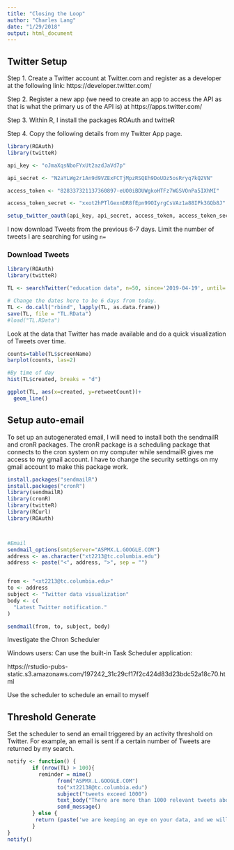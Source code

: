 ---
title: "Closing the Loop"
author: "Charles Lang"
date: "1/29/2018"
output: html_document
---

## Twitter Setup

Step 1. Create a Twitter account at Twitter.com and register as a developer at the following link: https://developer.twitter.com/

Step 2. Register a new app (we need to create an app to access the API as that is what the primary us of the API is) at https://apps.twitter.com/

Step 3. Within R, I install the packages ROAuth and twitteR

Step 4. Copy the following details from my Twitter App page. 

```{r}
library(ROAuth)
library(twitteR)

api_key <- "oJmaXqsNboFYxUt2azdJaVd7p"

api_secret <- "N2aYLWg2r1An9d9VZExFCTjMpzRSQEh9DoUDz5osRryq7kQ2VN"

access_token <- "828337321137360897-eUO0iBDUWgkoHTFz7WGSVOnPa5IXhMI"

access_token_secret <- "xxot2hPTlGexnDR8fEpn99OIyrgCsVAz1a88IPk3GQb8J"

setup_twitter_oauth(api_key, api_secret, access_token, access_token_secret)
```

I now download Tweets from the previous 6-7 days. Limit the number of tweets I are searching for using `n=`

### Download Tweets
```{r}
library(ROAuth)
library(twitteR)

TL <- searchTwitter("education data", n=50, since='2019-04-19', until='2019-04-25')

# Change the dates here to be 6 days from today.
TL <- do.call("rbind", lapply(TL, as.data.frame))
save(TL, file = "TL.RData")
#load("TL.RData")

```

Look at the data that Twitter has made available and do a quick visualization of Tweets over time.

```{r}
counts=table(TL$screenName)
barplot(counts, las=2)

#By time of day
hist(TL$created, breaks = "d")
```

```{r}
ggplot(TL, aes(x=created, y=retweetCount))+
  geom_line()

```


## Setup auto-email

To set up an autogenerated email, I will need to install both the sendmailR and cronR packages. The cronR package is a scheduling package that connects to the cron system on my computer while sendmailR gives me access to my gmail account. I have to change the security settings on my gmail account to make this package work.

```{r}
install.packages("sendmailR")
install.packages("cronR")
library(sendmailR)
library(cronR)
library(twitteR)
library(RCurl)
library(ROAuth)



#Email  
sendmail_options(smtpServer="ASPMX.L.GOOGLE.COM")
address <- as.character("xt2213@tc.columbia.edu")
address <- paste("<", address, ">", sep = "")


from <- "<xt2213@tc.columbia.edu>"
to <- address
subject <- "Twitter data visualization"
body <- c(
  "Latest Twitter notification."
)

sendmail(from, to, subject, body)


```

Investigate the Chron Scheduler 

Windows users: Can use the built-in Task Scheduler application:

https://rstudio-pubs-static.s3.amazonaws.com/197242_31c29cf17f2c424d83d23bdc52a18c70.html

Use the scheduler to schedule an email to myself

## Threshold Generate

Set the scheduler to send an email triggered by an activity threshold on Twitter. For example, an email is sent if a certain number of Tweets are returned by my search.


```{r}
notify <- function() {
        if (nrow(TL) > 100){
          reminder = mime() 
                from("ASPMX.L.GOOGLE.COM")
                to("xt22138@tc.columbia.edu")
                subject("tweets exceed 1000")
                text_body("There are more than 1000 relevant tweets about the topic education data ") 
                send_message()      
        } else {
         return (paste('we are keeping an eye on your data, and we will notify you when your search condition is met'))       
        }
}
notify()
```